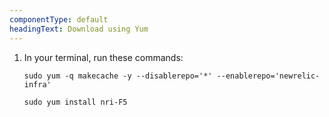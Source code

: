 ```yaml
---
componentType: default
headingText: Download using Yum
---
```


1. In your terminal, run these commands:

    ```shell
    sudo yum -q makecache -y --disablerepo='*' --enablerepo='newrelic-infra'
    ```

    ```shell
    sudo yum install nri-F5
    ```